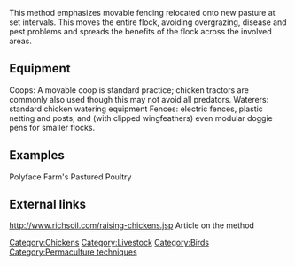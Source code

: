 This method emphasizes movable fencing relocated onto new pasture at set intervals. This moves the entire flock, avoiding overgrazing, disease and pest problems and spreads the benefits of the flock across the involved areas.  


==Equipment==

Coops: A movable coop is standard practice; chicken tractors are commonly also used though this may not avoid all predators.
Waterers: standard chicken watering equipment
Fences: electric fences, plastic netting and posts, and (with clipped wingfeathers) even modular doggie pens for smaller flocks.  


==Examples==
Polyface Farm's Pastured Poultry


==External links==

http://www.richsoil.com/raising-chickens.jsp Article on the method

{{stub}}

[[Category:Chickens]]
[[Category:Livestock]]
[[Category:Birds]]
[[Category:Permaculture techniques]]